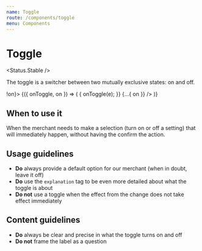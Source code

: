```yaml
---
name: Toggle
route: /components/toggle
menu: Components
---
```



# Toggle

<Status.Stable />

The toggle is a switcher between two mutually exclusive states: on and off.

<Playground>
  <State initial={false} name="on" updaterName="onToggle" updater={on => !on}>
    {({ onToggle, on }) => (
      <Toggle
        label="Receive marketing and promotional materials"
        explanation="If this option is active you will receive weekly promotional materials in your email"
        onToggle={e => {
          onToggle(e);
        }}
        {...{ on }}
      />
    )}
  </State>
</Playground>

<Props of={Toggle} />

## When to use it

When the merchant needs to make a selection (turn on or off a setting) that will immediately happen,
without having the confirm the action.

## Usage guidelines

- **Do** always provide a default option for our merchant (when in doubt, leave it off)
- **Do** use the `explanation` tag to be even more detailed about what the toggle is about
- **Do not** use a toggle when the effect from the change does not take effect immediately

## Content guidelines

- **Do** always be clear and precise in what the toggle turns on and off
- **Do not** frame the label as a question
